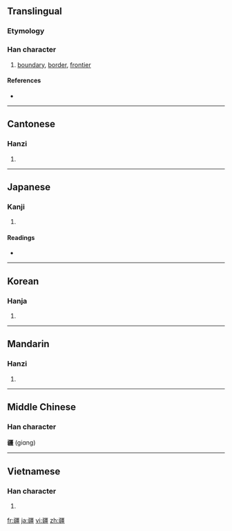 ==Translingual==

===Etymology===
{{Han compound|土|彊|c1=s|c2=p|t1=earth|ls=psc}}

===Han character===
{{Han char|rn=102|rad=田|as=14|sn=19|four=1111<sub>6</sub>|canj=弓土一田一 (NGMWM)}}

# [[boundary]], [[border]], [[frontier]]

====References====
* {{Han ref|kx=0766.330|dkj=21961|dj=1177.050|hdz=42554.050|uh=7586|ud=30086|bh=C3A6|bd=50086}}

----

==Cantonese==

===Hanzi===
{{yue-hanzi|jyut=goeng1|y=geung1}}

# {{defn|Cantonese|sort=田14}}

----

==Japanese==

===Kanji===
{{ja-kanji|grade=|rs=田14}}

# {{defn|Japanese}}

====Readings====
* {{ja-readings|on=[[きょう]] (kyō)|kun=[[さかい]] (sakai)}}

----

==Korean==

===Hanja===
{{ko-hanja|hangeul=강|eumhun=|rv=gang|mr=kang|y=kang}}

# {{defn|Korean|sort=田14}}

----

==Mandarin==

===Hanzi===
{{cmn-hanzi|pin=[[jiāng]] ([[jiang1]])|wg=chiang<sup>1</sup>}}

# {{defn|Mandarin|sort=田14}}

----

==Middle Chinese==
===Han character===
'''疆''' (giɑng)<!--Note: the vowel "ɑ" is an IPA symbol, and is thus different from the vowel "a"-->

----

==Vietnamese==

===Han character===
{{vi-hantu|[[cương]], [[cưng]], [[câng]]|rs=田14}}

# {{defn|Vietnamese|sort=田14}}

[[fr:疆]]
[[ja:疆]]
[[vi:疆]]
[[zh:疆]]